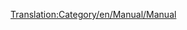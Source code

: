[[Translation:Category/en/Manual/Manual]]

{{en/Bilingual box| Ru
| Категория для страниц учебника. Статьи, содержащие шаблон [[Template:ru/Manual/Оглавление]], помещаются сюда.
| A Category for Manual related pages.
Articles that are called by [[Template:ru/Manual/Оглавление]] are automatically placed here.}}


